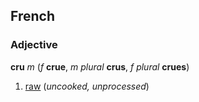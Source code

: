 ==French==
===Adjective===
'''cru''' ''m'' (''f'' '''crue''', ''m plural'' '''crus''', ''f plural'' '''crues''')

#[[raw]] (''uncooked, unprocessed'')